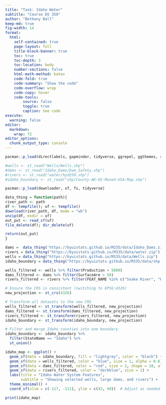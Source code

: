 ```yaml
---
title: "Task: Idaho Water"
subtitle: "Course DS 350"
author: "Bethany Ball"
keep-md: true
fig-width: 14
format:
  html:
    self-contained: true
    page-layout: full
    title-block-banner: true
    toc: true
    toc-depth: 3
    toc-location: body
    number-sections: false
    html-math-method: katex
    code-fold: true
    code-summary: "Show the code"
    code-overflow: wrap
    code-copy: hover
    code-tools:
        source: false
        toggle: true
        caption: See code
execute: 
  warning: false
editor: 
  markdown: 
    wrap: 72
editor_options: 
  chunk_output_type: console
---
```



```r
pacman::p_load(directlabels, gapminder, tidyverse, ggrepel, ggthemes, rio, plotly, lubridate, scales, patchwork, USAboundaries, sf, ggplot2)
```

```r
#wells <- st_read("Wells/Wells.shp") 
#dams <- st_read("Idaho_Dams/Dam_Safety.shp")
#rivers <- st_read("water/hyd250.shp")
#idaho_boundary <- st_read("shp/County-AK-HI-Moved-USA-Map.shp")
```


```r
pacman::p_load(downloader, sf, fs, tidyverse)

data_thing = function(path){
river_path <- path
df <- tempfile(); uf <- tempfile()
download(river_path, df, mode = "wb")
unzip(df, exdir = uf)
out_put <- read_sf(uf)
file_delete(df); dir_delete(uf)

return(out_put)
}
```

```r
dams =  data_thing('https://byuistats.github.io/M335/data/Idaho_Dams.zip')
rivers = data_thing("https://byuistats.github.io/M335/data/water.zip")
wells = data_thing("https://byuistats.github.io/M335/data/Wells.zip")
idaho_boundary = data_thing("https://byuistats.github.io/M335/data/shp.zip")
```


```r
wells_filtered <- wells %>% filter(Production > 5000)
dams_filtered <- dams %>% filter(SurfaceAre > 50)
rivers_filtered <- rivers %>% filter(FEAT_NAME %in% c("Snake River", "Henrys Fork"))
```

```r
# Ensure the CRS is consistent (switching to EPSG:4326)
new_projection <- st_crs(4326)

# Transform all datasets to the new CRS
wells_filtered <- st_transform(wells_filtered, new_projection)
dams_filtered <- st_transform(dams_filtered, new_projection)
rivers_filtered <- st_transform(rivers_filtered, new_projection)
idaho_boundary <- st_transform(idaho_boundary, new_projection)

# Filter and merge Idaho counties into one boundary
idaho_boundary <- idaho_boundary %>% 
  filter(StateName == "Idaho") %>% 
  st_union()
```

```r
idaho_map <- ggplot() +
  geom_sf(data = idaho_boundary, fill = "lightgrey", color = "black") +
  geom_sf(data = wells_filtered, color = "blue", size = 1, alpha = 0.6) +
  geom_sf(data = dams_filtered, color = "red", size = 2, shape = 18, alpha = 0.8) +
  geom_sf(data = rivers_filtered, color = "darkblue", size = 1) +
  labs(title = "Idaho Water System Features",
       subtitle = "Showing selected wells, large dams, and rivers") +
  theme_minimal() +
  coord_sf(xlim = c(-117, -111), ylim = c(42, 49))  # Adjust as needed for Idaho bounds

print(idaho_map)

```


















